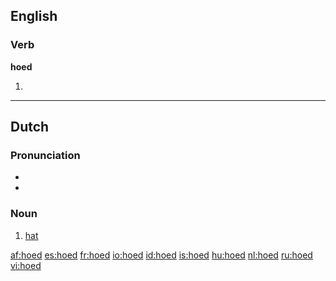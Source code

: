 ==English==
===Verb===
'''hoed'''

# {{past of|hoe}}

----
==Dutch==

===Pronunciation===
* {{IPA|/huːt/|lang=nl}}
* {{audio|Nl-hoed.ogg|Audio}}

===Noun===
{{nl-noun|g=m|pl=hoeden|diminutive=hoedje}}

# [[hat]]

[[af:hoed]]
[[es:hoed]]
[[fr:hoed]]
[[io:hoed]]
[[id:hoed]]
[[is:hoed]]
[[hu:hoed]]
[[nl:hoed]]
[[ru:hoed]]
[[vi:hoed]]